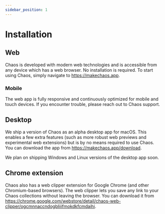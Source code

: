 ```yaml
---
sidebar_position: 1
---
```


# Installation

## Web

Chaos is developed with modern web technologies and is accessible from any device which has a web browser. No installation is required. To start using Chaos, simply navigate to <https://makechaos.app>.

### Mobile

The web app is fully responsive and continuously optimized for mobile and touch devices. If you encounter trouble, please reach out to Chaos support.

## Desktop

We ship a version of Chaos as an alpha desktop app for macOS. This enables a few extra features (such as more robust web previews and experimental web extensions) but is by no means required to use Chaos. You can download the app from <https://makechaos.app/download>.

We plan on shipping Windows and Linux versions of the desktop app soon.

## Chrome extension

Chaos also has a web clipper extension for Google Chrome (and other Chromium-based browsers). The web clipper lets you save any link to your Chaos collections without leaving the browser. You can download it from <https://chrome.google.com/webstore/detail/chaos-web-clipper/ogcmnnaccndogbliiifmokdkfcmdaihi>.
